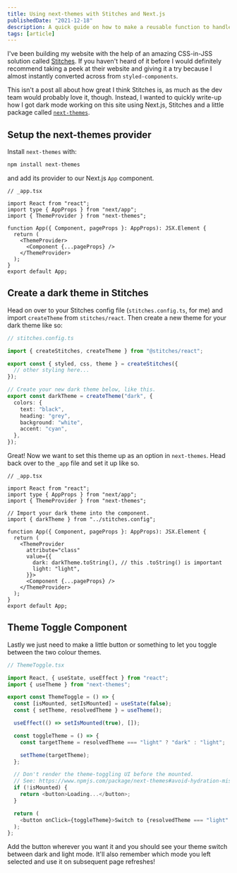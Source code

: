```yaml
---
title: Using next-themes with Stitches and Next.js
publishedDate: "2021-12-18"
description: A quick guide on how to make a reusable function to handle media queries.
tags: [article]
---
```


I've been building my website with the help of an amazing CSS-in-JSS solution called [Stitches](https://stitches.dev). If you haven't heard of it before I would definitely recommend taking a peek at their website and giving it a try because I almost instantly converted across from `styled-components`.

This isn't a post all about how great I think Stitches is, as much as the dev team would probably love it, though. Instead, I wanted to quickly write-up how I got dark mode working on this site using Next.js, Stitches and a little package called [`next-themes`](https://www.npmjs.com/package/next-themes).

## Setup the next-themes provider

Install `next-themes` with:

```bash
npm install next-themes
```

and add its provider to our Next.js `App` component.

```tsx
// _app.tsx

import React from "react";
import type { AppProps } from "next/app";
import { ThemeProvider } from "next-themes";

function App({ Component, pageProps }: AppProps): JSX.Element {
  return (
    <ThemeProvider>
      <Component {...pageProps} />
    </ThemeProvider>
  );
}
export default App;
```

## Create a dark theme in Stitches

Head on over to your Stitches config file (`stitches.config.ts`, for me) and import `createTheme` from `stitches/react`. Then create a new theme for your dark theme like so:

```ts
// stitches.config.ts

import { createStitches, createTheme } from "@stitches/react";

export const { styled, css, theme } = createStitches({
  // other styling here...
});

// Create your new dark theme below, like this.
export const darkTheme = createTheme("dark", {
  colors: {
    text: "black",
    heading: "grey",
    background: "white",
    accent: "cyan",
  },
});
```

Great! Now we want to set this theme up as an option in `next-themes`. Head back over to the `_app` file and set it up like so.

```tsx
// _app.tsx

import React from "react";
import type { AppProps } from "next/app";
import { ThemeProvider } from "next-themes";

// Import your dark theme into the component.
import { darkTheme } from "../stitches.config";

function App({ Component, pageProps }: AppProps): JSX.Element {
  return (
    <ThemeProvider
      attribute="class"
      value={{
        dark: darkTheme.toString(), // this .toString() is important
        light: "light",
      }}>
      <Component {...pageProps} />
    </ThemeProvider>
  );
}
export default App;
```

## Theme Toggle Component

Lastly we just need to make a little button or something to let you toggle between the two colour themes.

```ts
// ThemeToggle.tsx

import React, { useState, useEffect } from "react";
import { useTheme } from "next-themes";

export const ThemeToggle = () => {
  const [isMounted, setIsMounted] = useState(false);
  const { setTheme, resolvedTheme } = useTheme();

  useEffect(() => setIsMounted(true), []);

  const toggleTheme = () => {
    const targetTheme = resolvedTheme === "light" ? "dark" : "light";

    setTheme(targetTheme);
  };

  // Don't render the theme-toggling UI before the mounted.
  // See: https://www.npmjs.com/package/next-themes#avoid-hydration-mismatch
  if (!isMounted) {
    return <button>Loading...</button>;
  }

  return (
    <button onClick={toggleTheme}>Switch to {resolvedTheme === "light" ? "dark" : "light"}</button>
  );
};
```

Add the button wherever you want it and you should see your theme switch between dark and light mode. It'll also remember which mode you left selected and use it on subsequent page refreshes!